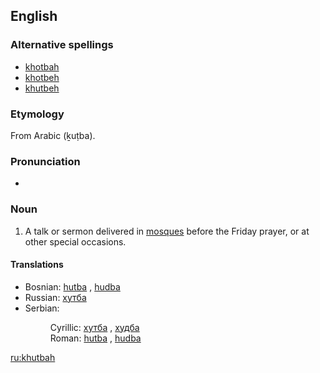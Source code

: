 ==English==

===Alternative spellings===
* [[khotbah]]
* [[khotbeh]]
* [[khutbeh]]

===Etymology===
From Arabic {{Arab|[[خطبة]]}} (ḵuṭba).

===Pronunciation===
* {{IPA|/ˈkʊtbə/}}

===Noun===
{{en-noun}}

# A talk or sermon delivered in [[mosque|mosques]] before the Friday prayer, or at other special occasions.

====Translations====
{{trans-top|talk or sermon delivered in mosques before the Friday prayer}}
* Bosnian: [[hutba]] {{f}}, [[hudba]] {{f}}
* Russian: [[хутба]] {{f}}
* Serbian:
*: Cyrillic: [[хутба]] {{f}}, [[худба]] {{f}}
*: Roman: [[hutba#Serbian|hutba]] {{f}}, [[hudba#Serbian|hudba]] {{f}}
{{trans-mid}}
{{trans-bottom}}

[[ru:khutbah]]